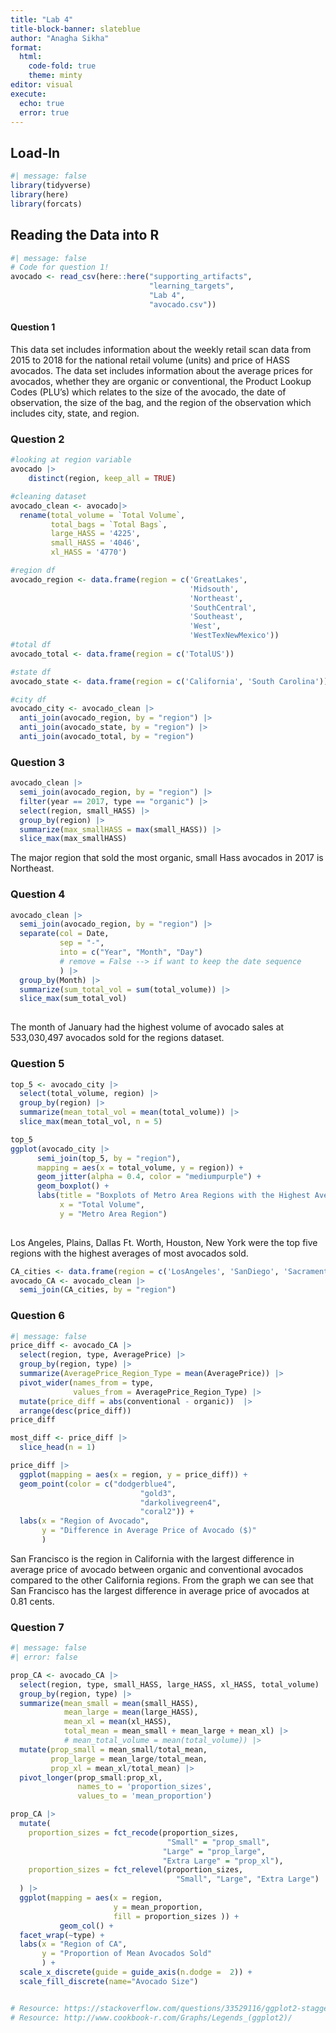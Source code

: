 ```yaml
---
title: "Lab 4"
title-block-banner: slateblue
author: "Anagha Sikha"
format: 
  html:
    code-fold: true
    theme: minty
editor: visual
execute: 
  echo: true
  error: true
---
```


## Load-In

```r
#| message: false
library(tidyverse)
library(here)
library(forcats)
```

## Reading the Data into R

```r
#| message: false
# Code for question 1! 
avocado <- read_csv(here::here("supporting_artifacts", 
                               "learning_targets", 
                               "Lab 4", 
                               "avocado.csv"))
```

#### Question 1

This data set includes information about the weekly retail scan data from 2015 to 2018 for the national retail volume (units) and price of HASS avocados. The data set includes information about the average prices for avocados, whether they are organic or conventional, the Product Lookup Codes (PLU's) which relates to the size of the avocado, the date of observation, the size of the bag, and the region of the observation which includes city, state, and region.

### Question 2

```r
#looking at region variable
avocado |>
    distinct(region, keep_all = TRUE)

#cleaning dataset
avocado_clean <- avocado|>
  rename(total_volume = `Total Volume`,
         total_bags = `Total Bags`,
         large_HASS = '4225',
         small_HASS = '4046',
         xl_HASS = '4770')

#region df
avocado_region <- data.frame(region = c('GreatLakes', 
                                        'Midsouth', 
                                        'Northeast',
                                        'SouthCentral',
                                        'Southeast',
                                        'West', 
                                        'WestTexNewMexico'))
#total df
avocado_total <- data.frame(region = c('TotalUS'))

#state df
avocado_state <- data.frame(region = c('California', 'South Carolina'))

#city df
avocado_city <- avocado_clean |>
  anti_join(avocado_region, by = "region") |>
  anti_join(avocado_state, by = "region") |>
  anti_join(avocado_total, by = "region")
```

### Question 3

```r
avocado_clean |>
  semi_join(avocado_region, by = "region") |>
  filter(year == 2017, type == "organic") |>
  select(region, small_HASS) |>
  group_by(region) |>
  summarize(max_smallHASS = max(small_HASS)) |>
  slice_max(max_smallHASS)
```

The major region that sold the most organic, small Hass avocados in 2017 is Northeast.

### Question 4

```r
avocado_clean |>
  semi_join(avocado_region, by = "region") |>
  separate(col = Date,
           sep = "-",
           into = c("Year", "Month", "Day") 
           # remove = False --> if want to keep the date sequence 
           ) |>
  group_by(Month) |>
  summarize(sum_total_vol = sum(total_volume)) |>
  slice_max(sum_total_vol)
  
```

The month of January had the highest volume of avocado sales at 533,030,497 avocados sold for the regions dataset.

### Question 5

```r
top_5 <- avocado_city |>
  select(total_volume, region) |>
  group_by(region) |>
  summarize(mean_total_vol = mean(total_volume)) |>
  slice_max(mean_total_vol, n = 5)

top_5
ggplot(avocado_city |>
      semi_join(top_5, by = "region"),
      mapping = aes(x = total_volume, y = region)) +
      geom_jitter(alpha = 0.4, color = "mediumpurple") +
      geom_boxplot() +
      labs(title = "Boxplots of Metro Area Regions with the Highest Average Avocados Sold",
           x = "Total Volume",
           y = "Metro Area Region")
  
```

Los Angeles, Plains, Dallas Ft. Worth, Houston, New York were the top five regions with the highest averages of most avocados sold.

```r
CA_cities <- data.frame(region = c('LosAngeles', 'SanDiego', 'Sacramento', 'SanFrancisco'))
avocado_CA <- avocado_clean |>
  semi_join(CA_cities, by = "region") 
```

### Question 6

```r
#| message: false
price_diff <- avocado_CA |>
  select(region, type, AveragePrice) |>
  group_by(region, type) |>
  summarize(AveragePrice_Region_Type = mean(AveragePrice)) |>
  pivot_wider(names_from = type,
              values_from = AveragePrice_Region_Type) |>
  mutate(price_diff = abs(conventional - organic))  |>
  arrange(desc(price_diff))
price_diff

most_diff <- price_diff |> 
  slice_head(n = 1)

price_diff |>
  ggplot(mapping = aes(x = region, y = price_diff)) +
  geom_point(color = c("dodgerblue4",
                             "gold3",
                             "darkolivegreen4",
                             "coral2")) +
  labs(x = "Region of Avocado",
       y = "Difference in Average Price of Avocado ($)"
       )

```

San Francisco is the region in California with the largest difference in average price of avocado between organic and conventional avocados compared to the other California regions. From the graph we can see that San Francisco has the largest difference in average price of avocados at 0.81 cents.

### Question 7

```r
#| message: false
#| error: false

prop_CA <- avocado_CA |>
  select(region, type, small_HASS, large_HASS, xl_HASS, total_volume) |>
  group_by(region, type) |>
  summarize(mean_small = mean(small_HASS),
            mean_large = mean(large_HASS),
            mean_xl = mean(xl_HASS),
            total_mean = mean_small + mean_large + mean_xl) |>
            # mean_total_volume = mean(total_volume)) |>
  mutate(prop_small = mean_small/total_mean,
         prop_large = mean_large/total_mean,
         prop_xl = mean_xl/total_mean) |>
  pivot_longer(prop_small:prop_xl,
               names_to = 'proportion_sizes',
               values_to = 'mean_proportion')

prop_CA |>
  mutate(
    proportion_sizes = fct_recode(proportion_sizes, 
                                   "Small" = "prop_small",
                                  "Large" = "prop_large",
                                  "Extra Large" = "prop_xl"),
    proportion_sizes = fct_relevel(proportion_sizes,
                                     "Small", "Large", "Extra Large") 
  ) |>
  ggplot(mapping = aes(x = region, 
                       y = mean_proportion, 
                       fill = proportion_sizes )) + 
           geom_col() +
  facet_wrap(~type) +
  labs(x = "Region of CA",
       y = "Proportion of Mean Avocados Sold"
       ) +
  scale_x_discrete(guide = guide_axis(n.dodge =  2)) +
  scale_fill_discrete(name="Avocado Size")


# Resource: https://stackoverflow.com/questions/33529116/ggplot2-stagger-axis-labels
# Resource: http://www.cookbook-r.com/Graphs/Legends_(ggplot2)/
```
